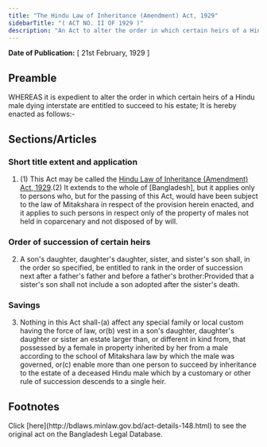 ```yaml
---
title: "The Hindu Law of Inheritance (Amendment) Act, 1929"
sidebarTitle: "( ACT NO. II OF 1929 )"
description: "An Act to alter the order in which certain heirs of a Hindu male dying intestate are entitled to succeed to his estate."
---
```


**Date of Publication:** [ 21st February, 1929 ]

## Preamble

WHEREAS it is expedient to alter the order in which certain heirs of a Hindu male dying interstate are entitled to succeed to his estate; It is hereby enacted as follows:-

## Sections/Articles

### Short title extent and application

1. (1) This Act may be called the [Hindu Law of Inheritance (Amendment) Act, 1929](/laws/volume-8/act-148 "Hindu Law of Inheritance (Amendment) Act, 1929").(2) It extends to the whole of [Bangladesh], but it applies only to persons who, but for the passing of this Act, would have been subject to the law of Mitakshara in respect of the provision herein enacted, and it applies to such persons in respect only of the property of males not held in coparcenary and not disposed of by will.

### Order of succession of certain heirs

2. A son's daughter, daughter's daughter, sister, and sister's son shall, in the order so specified, be entitled to rank in the order of succession next after a father's father and before a father's brother:Provided that a sister's son shall not include a son adopted after the sister's death.

### Savings

3. Nothing in this Act shall-(a) affect any special family or local custom having the force of law, or(b) vest in a son's daughter, daughter's daughter or sister an estate larger than, or different in kind from, that possessed by a female in property inherited by her from a male according to the school of Mitakshara law by which the male was governed, or(c) enable more than one person to succeed by inheritance to the estate of a deceased Hindu male which by a customary or other rule of succession descends to a single heir.

## Footnotes

<Note>
  Click [here](http://bdlaws.minlaw.gov.bd/act-details-148.html) to see the original act on the Bangladesh Legal Database.
</Note>
